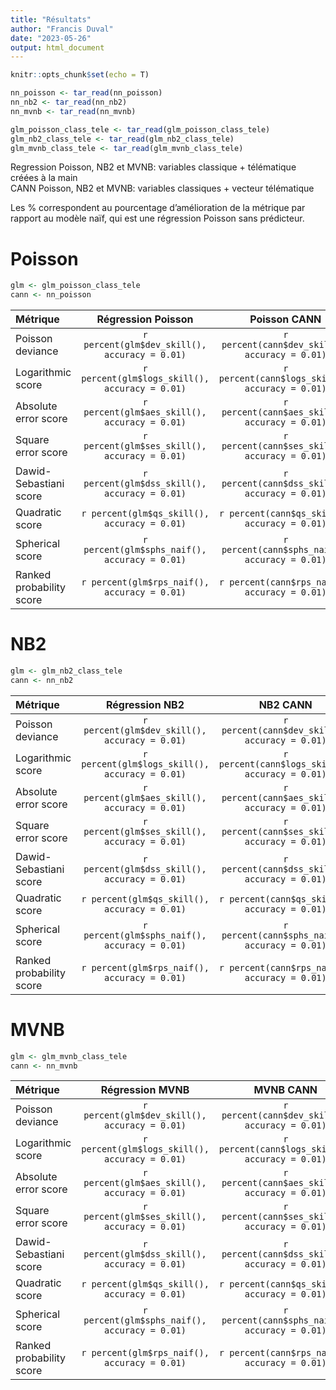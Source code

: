 ```yaml
---
title: "Résultats"
author: "Francis Duval"
date: "2023-05-26"
output: html_document
---
```


```r
knitr::opts_chunk$set(echo = T)
```

```r
nn_poisson <- tar_read(nn_poisson)
nn_nb2 <- tar_read(nn_nb2)
nn_mvnb <- tar_read(nn_mvnb)

glm_poisson_class_tele <- tar_read(glm_poisson_class_tele)
glm_nb2_class_tele <- tar_read(glm_nb2_class_tele)
glm_mvnb_class_tele <- tar_read(glm_mvnb_class_tele)
```

Regression Poisson, NB2 et MVNB: variables classique + télématique créées à la main <br>
CANN Poisson, NB2 et MVNB: variables classiques + vecteur télématique

Les % correspondent au pourcentage d'amélioration de la métrique par rapport au modèle naïf, qui est une régression Poisson sans prédicteur. 

# Poisson

```r
glm <- glm_poisson_class_tele
cann <- nn_poisson
```

| Métrique                  | Régression Poisson                               | Poisson CANN                                      |
|:--------------------------|:------------------------------------------------:|:-------------------------------------------------:|
| Poisson deviance          | `r percent(glm$dev_skill(), accuracy = 0.01)`    | `r percent(cann$dev_skill(), accuracy = 0.01)`    |
| Logarithmic score         | `r percent(glm$logs_skill(), accuracy = 0.01)`   | `r percent(cann$logs_skill(), accuracy = 0.01)`   |
| Absolute error score      | `r percent(glm$aes_skill(), accuracy = 0.01)`    | `r percent(cann$aes_skill(), accuracy = 0.01)`    |
| Square error score        | `r percent(glm$ses_skill(), accuracy = 0.01)`    | `r percent(cann$ses_skill(), accuracy = 0.01)`    |
| Dawid-Sebastiani score    | `r percent(glm$dss_skill(), accuracy = 0.01)`    | `r percent(cann$dss_skill(), accuracy = 0.01)`    |
| Quadratic score           | `r percent(glm$qs_skill(), accuracy = 0.01)`     | `r percent(cann$qs_skill(), accuracy = 0.01)`     |
| Spherical score           | `r percent(glm$sphs_naif(), accuracy = 0.01)`    | `r percent(cann$sphs_naif(), accuracy = 0.01)`    |
| Ranked probability score  | `r percent(glm$rps_naif(), accuracy = 0.01)`     | `r percent(cann$rps_naif(), accuracy = 0.01)`     |


# NB2

```r
glm <- glm_nb2_class_tele
cann <- nn_nb2
```

| Métrique                  | Régression NB2                                   | NB2 CANN                                          |
|:--------------------------|:------------------------------------------------:|:-------------------------------------------------:|
| Poisson deviance          | `r percent(glm$dev_skill(), accuracy = 0.01)`    | `r percent(cann$dev_skill(), accuracy = 0.01)`    |
| Logarithmic score         | `r percent(glm$logs_skill(), accuracy = 0.01)`   | `r percent(cann$logs_skill(), accuracy = 0.01)`   |
| Absolute error score      | `r percent(glm$aes_skill(), accuracy = 0.01)`    | `r percent(cann$aes_skill(), accuracy = 0.01)`    |
| Square error score        | `r percent(glm$ses_skill(), accuracy = 0.01)`    | `r percent(cann$ses_skill(), accuracy = 0.01)`    |
| Dawid-Sebastiani score    | `r percent(glm$dss_skill(), accuracy = 0.01)`    | `r percent(cann$dss_skill(), accuracy = 0.01)`    |
| Quadratic score           | `r percent(glm$qs_skill(), accuracy = 0.01)`     | `r percent(cann$qs_skill(), accuracy = 0.01)`     |
| Spherical score           | `r percent(glm$sphs_naif(), accuracy = 0.01)`    | `r percent(cann$sphs_naif(), accuracy = 0.01)`    |
| Ranked probability score  | `r percent(glm$rps_naif(), accuracy = 0.01)`     | `r percent(cann$rps_naif(), accuracy = 0.01)`     |


# MVNB

```r
glm <- glm_mvnb_class_tele
cann <- nn_mvnb
```

| Métrique                  | Régression MVNB                                  | MVNB CANN                                         |
|:--------------------------|:------------------------------------------------:|:-------------------------------------------------:|
| Poisson deviance          | `r percent(glm$dev_skill(), accuracy = 0.01)`    | `r percent(cann$dev_skill(), accuracy = 0.01)`    |
| Logarithmic score         | `r percent(glm$logs_skill(), accuracy = 0.01)`   | `r percent(cann$logs_skill(), accuracy = 0.01)`   |
| Absolute error score      | `r percent(glm$aes_skill(), accuracy = 0.01)`    | `r percent(cann$aes_skill(), accuracy = 0.01)`    |
| Square error score        | `r percent(glm$ses_skill(), accuracy = 0.01)`    | `r percent(cann$ses_skill(), accuracy = 0.01)`    |
| Dawid-Sebastiani score    | `r percent(glm$dss_skill(), accuracy = 0.01)`    | `r percent(cann$dss_skill(), accuracy = 0.01)`    |
| Quadratic score           | `r percent(glm$qs_skill(), accuracy = 0.01)`     | `r percent(cann$qs_skill(), accuracy = 0.01)`     |
| Spherical score           | `r percent(glm$sphs_naif(), accuracy = 0.01)`    | `r percent(cann$sphs_naif(), accuracy = 0.01)`    |
| Ranked probability score  | `r percent(glm$rps_naif(), accuracy = 0.01)`     | `r percent(cann$rps_naif(), accuracy = 0.01)`     |
